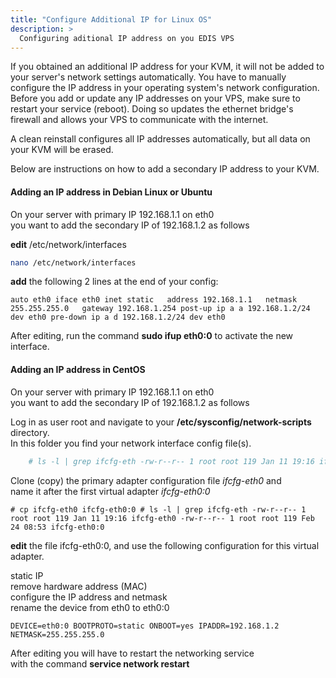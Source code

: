 ```yaml
---
title: "Configure Additional IP for Linux OS"
description: >
  Configuring aditional IP address on you EDIS VPS
---
```


If you obtained an additional IP address for your KVM, it will not be added to your server's network settings automatically. You have to manually configure the IP address in your operating system's network configuration. Before you add or update any IP addresses on your VPS, make sure to restart your service (reboot). Doing so updates the ethernet bridge's firewall and allows your VPS to communicate with the internet.  

A clean reinstall configures all IP addresses automatically, but all data on your KVM will be erased.  

Below are instructions on how to add a secondary IP address to your KVM.

#### Adding an IP address in Debian Linux or Ubuntu

On your server with primary IP 192.168.1.1 on eth0  
you want to add the secondary IP of 192.168.1.2 as follows  

**edit** /etc/network/interfaces
```bash
nano /etc/network/interfaces
```
**add** the following 2 lines at the end of your config:

    auto eth0 iface eth0 inet static   address 192.168.1.1   netmask 255.255.255.0   gateway 192.168.1.254 post-up ip a a 192.168.1.2/24 dev eth0 pre-down ip a d 192.168.1.2/24 dev eth0

After editing, run the command **sudo ifup eth0:0** to activate the new interface.

#### Adding an IP address in CentOS

On your server with primary IP 192.168.1.1 on eth0  
you want to add the secondary IP of 192.168.1.2 as follows  

Log in as user root and navigate to your **/etc/sysconfig/network-scripts** directory.  
In this folder you find your network interface config file(s).  
```bash
    # ls -l | grep ifcfg-eth -rw-r--r-- 1 root root 119 Jan 11 19:16 ifcfg-eth0
```
Clone (copy) the primary adapter configuration file _ifcfg-eth0_ and  
name it after the first virtual adapter _ifcfg-eth0:0_

    # cp ifcfg-eth0 ifcfg-eth0:0 # ls -l | grep ifcfg-eth -rw-r--r-- 1 root root 119 Jan 11 19:16 ifcfg-eth0 -rw-r--r-- 1 root root 119 Feb 24 08:53 ifcfg-eth0:0

**edit** the file ifcfg-eth0:0, and use the following configuration for this virtual adapter.  

static IP  
remove hardware address (MAC)  
configure the IP address and netmask  
rename the device from eth0 to eth0:0  

    DEVICE=eth0:0 BOOTPROTO=static ONBOOT=yes IPADDR=192.168.1.2 NETMASK=255.255.255.0

After editing you will have to restart the networking service  
with the command **service network restart**
